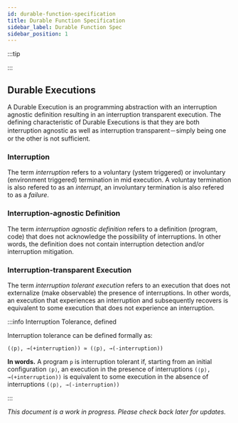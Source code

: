 ```yaml
---
id: durable-function-specification
title: Durable Function Specification
sidebar_label: Durable Function Spec
sidebar_position: 1
---
```



:::tip

:::

## Durable Executions 

A Durable Execution is an programming abstraction with an interruption agnostic definition resulting in an interruption transparent execution. The defining characteristic of Durable Executions is that they are both interruption agnostic as well as interruption transparent－simply being one or the other is not sufficient.

### Interruption

The term *interruption* refers to a voluntary (ystem triggered) or involuntary (environment triggered) termination in mid execution. A voluntay termination is also refered to as an *interrupt*, an involuntary termination is also refered to as a *failure*.

### Interruption-agnostic Definition

The term *interruption agnostic definition* refers to a definition (program, code) that does not acknowledge the possibility of interruptions. In other words, the definition does not contain interruption detection and/or interruption mitigation.

### Interruption-transparent Execution

The term *interruption tolerant execution* refers to an execution that does not externalize (make observable) the presence of interruptions. In other words, an execution that experiences an interruption and subsequently recovers is equivalent to some execution that does not experience an interruption. 

:::info Interruption Tolerance, defined

Interruption tolerance can be defined formally as:
```
(⟨p⟩, →(+interruption)) ≃ (⟨p⟩, →(-interruption))
```

**In words.** A program `p` is interruption tolerant if, starting from an initial configuration `⟨p⟩`, an execution in the presence of interruptions `(⟨p⟩, →(+interruption))` is equivalent to some execution in the absence of interruptions `(⟨p⟩, →(-interruption))`

:::

_This document is a work in progress. Please check back later for updates._
